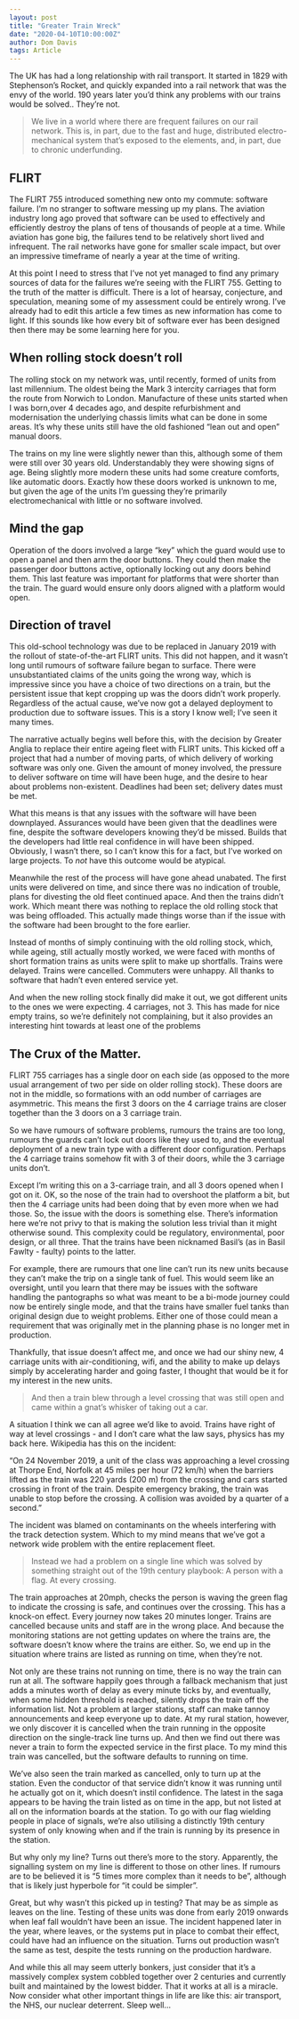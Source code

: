 ```yaml
---
layout: post
title: "Greater Train Wreck"
date: "2020-04-10T10:00:00Z"
author: Dom Davis
tags: Article
---
```


The UK has had a long relationship with rail transport. It started in 1829 with Stephenson’s Rocket, and quickly expanded into a rail network that was the envy of the world. 190 years later you’d think any problems with our trains would be solved.. They’re not.

> We live in a world where there are frequent failures on our rail network. This is, in part, due to the fast and huge, distributed electro-mechanical system that’s exposed to the elements, and, in part, due to chronic underfunding.

## FLIRT

The FLIRT 755 introduced something new onto my commute: software failure. I’m no stranger to software messing up my plans. The aviation industry long ago proved that software can be used to effectively and efficiently destroy the plans of tens of thousands of people at a time. While aviation has gone big, the failures tend to be relatively short lived and infrequent. The rail networks have gone for smaller scale impact, but over an impressive timeframe of nearly a year at the time of writing.

At this point I need to stress that I’ve not yet managed to find any primary sources of data for the failures we’re seeing with the FLIRT 755. Getting to the truth of the matter is difficult. There is a lot of hearsay, conjecture, and speculation, meaning some of my assessment could be entirely wrong. I’ve already had to edit this article a few times as new information has come to light. If this sounds like how every bit of software ever has been designed then there may be some learning here for you.

## When rolling stock doesn’t roll

The rolling stock on my network was, until recently, formed of units from last millennium. The oldest being the Mark 3 intercity carriages that form the route from Norwich to London. Manufacture of these units started when I was born,over 4 decades ago, and despite refurbishment and modernisation the underlying chassis limits what can be done in some areas. It’s why these units still have the old fashioned “lean out and open” manual doors.

The trains on my line were slightly newer than this, although some of them were still over 30 years old. Understandably they were showing signs of age. Being slightly more modern these units had some creature comforts, like automatic doors. Exactly how these doors worked is unknown to me, but given the age of the units I’m guessing they’re primarily electromechanical with little or no software involved.

## Mind the gap

Operation of the doors involved a large “key” which the guard would use to open a panel and then arm the door buttons. They could then make the passenger door buttons active, optionally locking out any doors behind them. This last feature was important for platforms that were shorter than the train. The guard would ensure only doors aligned with a platform would open.

## Direction of travel

This old-school technology was due to be replaced in January 2019 with the rollout of state-of-the-art FLIRT units. This did not happen, and it wasn’t long until rumours of software failure began to surface. There were unsubstantiated claims of the units going the wrong way, which is impressive since you have a choice of two directions on a train, but the persistent issue that kept cropping up was the doors didn’t work properly. Regardless of the actual cause, we’ve now got a delayed deployment to production due to software issues. This is a story I know well; I’ve seen it many times.

The narrative actually begins well before this, with the decision by Greater Anglia to replace their entire ageing fleet with FLIRT units. This kicked off a project that had a number of moving parts, of which delivery of working software was only one. Given the amount of money involved, the pressure to deliver software on time will have been huge, and the desire to hear about problems non-existent. Deadlines had been set; delivery dates must be met.

What this means is that any issues with the software will have been downplayed. Assurances would have been given that the deadlines were fine, despite the software developers knowing they’d be missed. Builds that the developers had little real confidence in will have been shipped. Obviously, I wasn’t there, so I can’t know this for a fact, but I’ve worked on large projects. To _not_ have this outcome would be atypical.

Meanwhile the rest of the process will have gone ahead unabated. The first units were delivered on time, and since there was no indication of trouble, plans for divesting the old fleet continued apace. And then the trains didn’t work. Which meant there was nothing to replace the old rolling stock that was being offloaded. This actually made things worse than if the issue with the software had been brought to the fore earlier.

Instead of months of simply continuing with the old rolling stock, which, while ageing, still actually mostly worked, we were faced with months of short formation trains as units were split to make up shortfalls. Trains were delayed. Trains were cancelled. Commuters were unhappy.  All thanks to software that hadn’t even entered service yet.

And when the new rolling stock finally did make it out, we got different units to the ones we were expecting. 4 carriages, not 3. This has made for nice empty trains, so we’re definitely not complaining, but it also provides an interesting hint towards at least one of the problems

## The Crux of the Matter.

FLIRT 755 carriages has a single door on each side (as opposed to the more usual arrangement of two per side on older rolling stock). These doors are not in the middle, so formations with an odd number of carriages are asymmetric. This means the first 3 doors on the 4 carriage trains are closer together than the 3 doors on a 3 carriage train.

So we have rumours of software problems, rumours the trains are too long, rumours the guards can’t lock out doors like they used to, and the eventual deployment of a new train type with a different door configuration. Perhaps the 4 carriage trains somehow fit with 3 of their doors, while the 3 carriage units don’t.

Except I’m writing this on a 3-carriage train, and all 3 doors opened when I got on it. OK, so the nose of the train had to overshoot the platform a bit, but then the 4 carriage units had been doing that by even more when we had those. So, the issue with the doors is something else. There’s information here we’re not privy to that is making the solution less trivial than it might otherwise sound. This complexity could be regulatory, environmental, poor design, or all three. That the trains have been nicknamed Basil’s (as in Basil Fawlty - faulty) points to the latter.

For example, there are rumours that one line can’t run its new units because they can’t make the trip on a single tank of fuel. This would seem like an oversight, until you learn that there may be issues with the software handling the pantographs so what was meant to be a bi-mode journey could now be entirely single mode, and that the trains have smaller fuel tanks than original design due to weight problems. Either one of those could mean a requirement that was originally met in the planning phase is no longer met in production.

Thankfully, that issue doesn’t affect me, and once we had our shiny new, 4 carriage units with air-conditioning, wifi, and the ability to make up delays simply by accelerating harder and going faster, I thought that would be it for my interest in the new units.

> And then a train blew through a level crossing that was still open and came within a gnat’s whisker of taking out a car.

A situation I think we can all agree we’d like to avoid. Trains have right of way at level crossings - and I don’t care what the law says, physics has my back here. Wikipedia has this on the incident:

“On 24 November 2019, a unit of the class was approaching a level crossing at Thorpe End, Norfolk at 45 miles per hour (72 km/h) when the barriers lifted as the train was 220 yards (200 m) from the crossing and cars started crossing in front of the train. Despite emergency braking, the train was unable to stop before the crossing. A collision was avoided by a quarter of a second.”

The incident was blamed on contaminants on the wheels interfering with the track detection system. Which to my mind means that we’ve got a network wide problem with the entire replacement fleet.

> Instead we had a problem on a single line which was solved by something straight out of the 19th century playbook: A person with a flag. At every crossing.

The train approaches at 20mph, checks the person is waving the green flag to indicate the crossing is safe, and continues over the crossing. This has a knock-on effect. Every journey now takes 20 minutes longer. Trains are cancelled because units and staff are in the wrong place. And because the monitoring stations are not getting updates on where the trains are, the software doesn’t know where the trains are either. So, we end up in the situation where trains are listed as running on time, when they’re not.

Not only are these trains not running on time, there is no way the train can run at all. The software happily goes through a fallback mechanism that just adds a minutes worth of delay as every minute ticks by, and eventually, when some hidden threshold is reached, silently drops the train off the information list. Not a problem at larger stations, staff can make tannoy announcements and keep everyone up to date. At my rural station, however, we only discover it is cancelled when the train running in the opposite direction on the single-track line turns up. And then we find out there was never a train to form the expected service in the first place. To my mind this train was cancelled, but the software defaults to running on time.

We’ve also seen the train marked as cancelled, only to turn up at the station. Even the conductor of that service didn’t know it was running until he actually got on it, which doesn’t instil confidence. The latest in the saga appears to be having the train listed as on time in the app, but not listed at all on the information boards at the station. To go with our flag wielding people in place of signals, we’re also utilising a distinctly 19th century system of only knowing when and if the train is running by its presence in the station.

But why only my line? Turns out there’s more to the story. Apparently, the signalling system on my line is different to those on other lines. If rumours are to be believed it is “5 times more complex than it needs to be”, although that is likely just hyperbole for “it could be simpler”.

Great, but why wasn’t this picked up in testing? That may be as simple as leaves on the line. Testing of these units was done from early 2019 onwards when leaf fall wouldn’t have been an issue. The incident happened later in the year, where leaves, or the systems put in place to combat their effect, could have had an influence on the situation. Turns out production wasn’t the same as test, despite the tests running on the production hardware.

And while this all may seem utterly bonkers, just consider that it’s a massively complex system cobbled together over 2 centuries and currently built and maintained by the lowest bidder. That it works at all is a miracle. Now consider what other important things in life are like this: air transport, the NHS, our nuclear deterrent. Sleep well…
